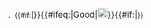 ; {{{2}}}．{{Anchor|{{{1}}}{{{2}}}}}{{#if:{{{Status|}}}|<Big>}}{{#ifeq:{{{Status|}}}|Good|[[File:Symbol support vote.svg|20px|link=Wikipedia:優良條目]]}}{{{3}}}{{#if:{{{Status|}}}|</Big>}}